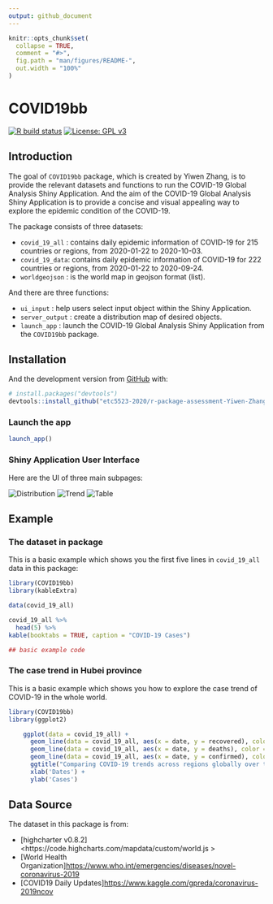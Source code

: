 ```yaml
---
output: github_document
---
```


<!-- README.md is generated from README.Rmd. Please edit that file -->

```r
knitr::opts_chunk$set(
  collapse = TRUE,
  comment = "#>",
  fig.path = "man/figures/README-",
  out.width = "100%"
)
```

# COVID19bb

<!-- badges: start -->
[![R build status](https://github.com/etc5523-2020/r-package-assessment-Yiwen-Zhang-259/workflows/R-CMD-check/badge.svg)](https://github.com/etc5523-2020/r-package-assessment-Yiwen-Zhang-259/actions)
[![License: GPL v3](https://img.shields.io/badge/License-GPLv3-blue.svg)](https://www.gnu.org/licenses/gpl-3.0)
<!-- badges: end -->



## Introduction

The goal of `COVID19bb` package, which is created by Yiwen Zhang, is to provide the relevant datasets and functions to run the COVID-19 Global Analysis Shiny Application. 
And the aim of the COVID-19 Global Analysis Shiny Application is to provide a concise and visual appealing way to explore the epidemic condition of the COVID-19.

The package consists of three datasets:

- `covid_19_all` : contains daily epidemic information of COVID-19 for 215 countries or regions, from 2020-01-22 to 2020-10-03.
- `covid_19_data`: contains daily epidemic information of COVID-19 for 222 countries or regions, from 2020-01-22 to 2020-09-24.
- `worldgeojson` : is the world map in geojson format (list).

And there are three functions: 

- `ui_input` : help users select input object within the Shiny Application.
- `server_output` : create a distribution map of desired objects.
- `launch_app` : launch the COVID-19 Global Analysis Shiny Application from the `COVID19bb` package.

## Installation

<!--You can install the released version of COVID19bb from [CRAN](https://CRAN.R-project.org) with: -->

<!-- ``` r -->
<!-- install.packages("COVID19bb") -->
<!--  ```  -->

And the development version from [GitHub](https://github.com/) with:

``` r
# install.packages("devtools")
devtools::install_github("etc5523-2020/r-package-assessment-Yiwen-Zhang-259")
```

### Launch the app

```r
launch_app()
```

### Shiny Application User Interface

Here are the UI of three main subpages:

![Distribution](man/figures/distribution.jpeg)
![Trend](man/figures/trend.jpeg)
![Table](man/figures/table.jpeg)

## Example

### The dataset in package
This is a basic example which shows you the first five lines in `covid_19_all` data in this package:

```r
library(COVID19bb)
library(kableExtra)

data(covid_19_all)

covid_19_all %>% 
  head(5) %>%
kable(booktabs = TRUE, caption = "COVID-19 Cases") 

## basic example code
```

### The case trend in Hubei province
This is a basic example which shows you how to explore the case trend of COVID-19 in the whole world.

```r
library(COVID19bb)
library(ggplot2)

    ggplot(data = covid_19_all) +
      geom_line(data = covid_19_all, aes(x = date, y = recovered), color = "green") +
      geom_line(data = covid_19_all, aes(x = date, y = deaths), color = "red") +
      geom_line(data = covid_19_all, aes(x = date, y = confirmed), color = "yellow") +
      ggtitle("Comparing COVID-19 trends across regions globally over time") +
      xlab('Dates') +
      ylab('Cases') 
```


## Data Source

The dataset in this package is from:

* [highcharter v0.8.2]<https://code.highcharts.com/mapdata/custom/world.js >
* [World Health Organization]<https://www.who.int/emergencies/diseases/novel-coronavirus-2019>
* [COVID19 Daily Updates]<https://www.kaggle.com/gpreda/coronavirus-2019ncov>
